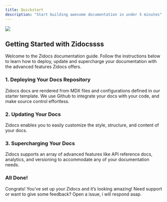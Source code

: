 ```yaml
---
title: Quickstart
description: "Start building awesome documentation in under 5 minutes"
---
```


<img src="/starter-kit/images/docs.png" />

## Getting Started with Zidocssss

Welcome to the Zidocs documentation guide. Follow the instructions below to learn how to deploy, update and supercharge your documentation with the advanced features Zidocs offers.

### 1. Deploying Your Docs Repository

Zidocs docs are rendered from MDX files and configurations defined in our starter template. We use Github to integrate your docs with your code, and make source control effortless.

### 2. Updating Your Docs

Zidocs enables you to easily customize the style, structure, and content of your docs.

### 3. Supercharging Your Docs

Zidocs supports an array of advanced features like API reference docs, analytics, and versioning to accommodate any of your documentation needs.

### All Done!

Congrats! You’ve set up your Zidocs and it’s looking amazing! Need support or want to give some feedback? Open a issue, i will respond asap.
